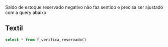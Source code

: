 
Saldo de estoque reservado negativo não faz sentido e precisa ser ajustado com a 
query abaixo
## Textil
```sql
select * from f_verifica_reservado()
```